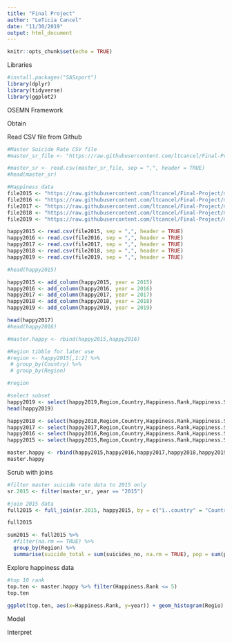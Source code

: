 ```yaml
---
title: "Final Project"
author: "LeTicia Cancel"
date: "11/30/2019"
output: html_document
---
```


```r
knitr::opts_chunk$set(echo = TRUE)
```

Libraries
```r
#install.packages("SASxport")
library(dplyr)
library(tidyverse)
library(ggplot2)
```


OSEMN Framework

Obtain

Read CSV file from Github
```r
#Master Suicide Rate CSV file
#master_sr_file <- "https://raw.githubusercontent.com/ltcancel/Final-Project/master/Global_Suicide_Rate.csv"

#master_sr <- read.csv(master_sr_file, sep = ",", header = TRUE)
#head(master_sr)

#Happiness data
file2015 <- "https://raw.githubusercontent.com/ltcancel/Final-Project/master/2015.csv"
file2016 <- "https://raw.githubusercontent.com/ltcancel/Final-Project/master/2016.csv"
file2017 <- "https://raw.githubusercontent.com/ltcancel/Final-Project/master/2017.csv"
file2018 <- "https://raw.githubusercontent.com/ltcancel/Final-Project/master/2018.csv"
file2019 <- "https://raw.githubusercontent.com/ltcancel/Final-Project/master/2019.csv"

happy2015 <- read.csv(file2015, sep = ",", header = TRUE)
happy2016 <- read.csv(file2016, sep = ",", header = TRUE)
happy2017 <- read.csv(file2017, sep = ",", header = TRUE)
happy2018 <- read.csv(file2018, sep = ",", header = TRUE)
happy2019 <- read.csv(file2019, sep = ",", header = TRUE)

#head(happy2015)

happy2015 <- add_column(happy2015, year = 2015)
happy2016 <- add_column(happy2016, year = 2016)
happy2017 <- add_column(happy2017, year = 2017)
happy2018 <- add_column(happy2018, year = 2018)
happy2019 <- add_column(happy2019, year = 2019)

head(happy2017)
#head(happy2016)

#master.happy <- rbind(happy2015,happy2016)

#Region tibble for later use
#region <- happy2015[,1:2] %>%
 # group_by(Country) %>%
 # group_by(Region)

#region

#select subset  
happy2019 <- select(happy2019,Region,Country,Happiness.Rank,Happiness.Score,Health..Life.Expectancy.,Generosity,year)
head(happy2019)

happy2018 <- select(happy2018,Region,Country,Happiness.Rank,Happiness.Score,Health..Life.Expectancy.,Generosity,year)
happy2017 <- select(happy2017,Region,Country,Happiness.Rank,Happiness.Score,Health..Life.Expectancy.,Generosity,year)
happy2016 <- select(happy2016,Region,Country,Happiness.Rank,Happiness.Score,Health..Life.Expectancy.,Generosity,year)
happy2015 <- select(happy2015,Region,Country,Happiness.Rank,Happiness.Score,Health..Life.Expectancy.,Generosity,year)

master.happy <- rbind(happy2015,happy2016,happy2017,happy2018,happy2019)
master.happy
```


Scrub with joins
```r
#filter master suicide rate data to 2015 only
sr.2015 <- filter(master_sr, year == "2015")

#join 2015 data
full2015 <- full_join(sr.2015, happy2015, by = c("ï..country" = "Country"))

full2015

sum2015 <- full2015 %>%
  #filter(na.rm == TRUE) %>%
  group_by(Region) %>%
  summarise(suicide_total = sum(suicides_no, na.rm = TRUE), pop = sum(population, na.rm = TRUE), rank = mean(Happiness.Score, na.rm = TRUE))
```


Explore happiness data
```r
#top 10 rank
top.ten <- master.happy %>% filter(Happiness.Rank <= 5)
top.ten
  
ggplot(top.ten, aes(x=Happiness.Rank, y=year)) + geom_histogram(Regio)
```


Model


Interpret